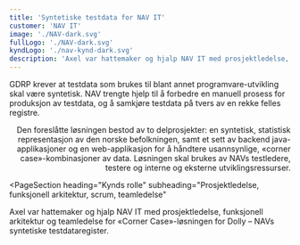 ```yaml
---
title: 'Syntetiske testdata for NAV IT'
customer: 'NAV IT'
image: './NAV-dark.svg'
fullLogo: './NAV-dark.svg'
kyndLogo: './nav-kynd-dark.svg'
description: 'Axel var hattemaker og hjalp NAV IT med prosjektledelse, funksjonell arkitektur og teamledelse for «Corner Case»-løsningen for Dolly – NAVs syntetiske testdataregister. '
---
```



<PageSection heading="Prosjekt" subheading="Syntetiske testdata for NAV IT">
  <Prose align="left">
    <p>
      GDRP krever at testdata som brukes til blant annet programvare-utvikling skal være syntetisk.
      NAV trengte hjelp til å forbedre en manuell prosess for produksjon av testdata, og å samkjøre
      testdata på tvers av en rekke felles registre.
    </p>
  </Prose>
  <Prose align="right">
    <p>
      Den foreslåtte løsningen bestod av to delprosjekter: en syntetisk, statistisk representasjon
      av den norske befolkningen, samt et sett av backend java-applikasjoner og en web-applikasjon
      for å håndtere usannsynlige, «corner case»-kombinasjoner av data. Løsningen skal brukes av
      NAVs testledere, testere og interne og eksterne utviklingsressurser.
    </p>
  </Prose>
</PageSection>

<PageSection
  heading="Kynds rolle"
  subheading="Prosjektledelse, funksjonell arkitektur, scrum, teamledelse"
>
  <Prose align="left">
    <p>
      Axel var hattemaker og hjalp NAV IT med prosjektledelse, funksjonell arkitektur og teamledelse
      for «Corner Case»-løsningen for Dolly – NAVs syntetiske testdataregister.
    </p>
  </Prose>
</PageSection>
